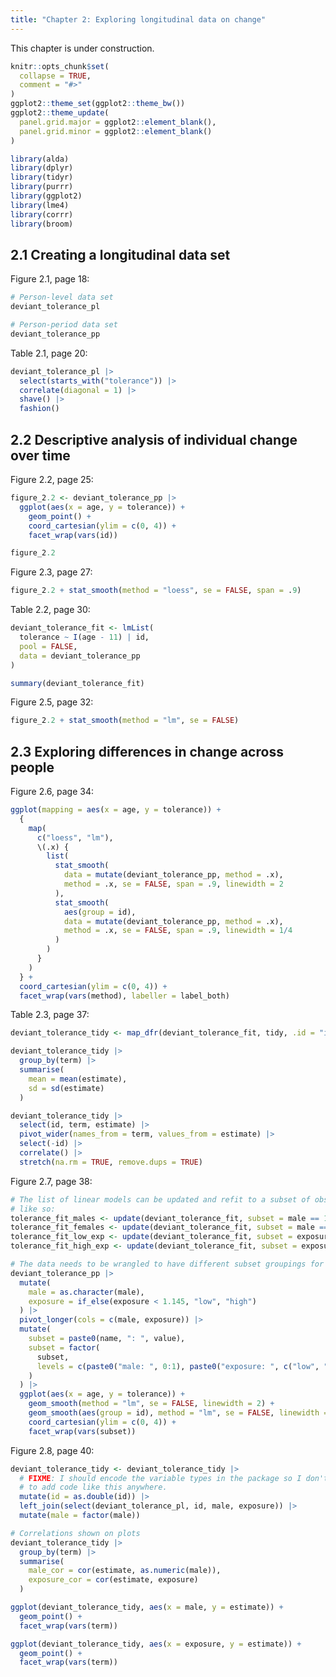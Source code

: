 ```yaml
---
title: "Chapter 2: Exploring longitudinal data on change"
---
```


::: {.alert .alert-warning}
This chapter is under construction.
:::

```r
knitr::opts_chunk$set(
  collapse = TRUE,
  comment = "#>"
)
ggplot2::theme_set(ggplot2::theme_bw())
ggplot2::theme_update(
  panel.grid.major = ggplot2::element_blank(),
  panel.grid.minor = ggplot2::element_blank()
)
```

```r
library(alda)
library(dplyr)
library(tidyr)
library(purrr)
library(ggplot2)
library(lme4)
library(corrr)
library(broom)
```

## 2.1 Creating a longitudinal data set

Figure 2.1, page 18:

```r
# Person-level data set
deviant_tolerance_pl

# Person-period data set
deviant_tolerance_pp
```

Table 2.1, page 20:

```r
deviant_tolerance_pl |>
  select(starts_with("tolerance")) |>
  correlate(diagonal = 1) |>
  shave() |>
  fashion()
```

## 2.2 Descriptive analysis of individual change over time

Figure 2.2, page 25:

```r
figure_2.2 <- deviant_tolerance_pp |>
  ggplot(aes(x = age, y = tolerance)) +
    geom_point() +
    coord_cartesian(ylim = c(0, 4)) +
    facet_wrap(vars(id))

figure_2.2
```

Figure 2.3, page 27:

```r
figure_2.2 + stat_smooth(method = "loess", se = FALSE, span = .9)
```

Table 2.2, page 30:

```r
deviant_tolerance_fit <- lmList(
  tolerance ~ I(age - 11) | id,
  pool = FALSE,
  data = deviant_tolerance_pp
)

summary(deviant_tolerance_fit)
```

Figure 2.5, page 32:

```r
figure_2.2 + stat_smooth(method = "lm", se = FALSE)
```

## 2.3 Exploring differences in change across people

Figure 2.6, page 34:

```r
ggplot(mapping = aes(x = age, y = tolerance)) +
  {
    map(
      c("loess", "lm"),
      \(.x) {
        list(
          stat_smooth(
            data = mutate(deviant_tolerance_pp, method = .x),
            method = .x, se = FALSE, span = .9, linewidth = 2
          ),
          stat_smooth(
            aes(group = id),
            data = mutate(deviant_tolerance_pp, method = .x),
            method = .x, se = FALSE, span = .9, linewidth = 1/4
          )
        )
      }
    )
  } +
  coord_cartesian(ylim = c(0, 4)) +
  facet_wrap(vars(method), labeller = label_both)
```

Table 2.3, page 37:

```r
deviant_tolerance_tidy <- map_dfr(deviant_tolerance_fit, tidy, .id = "id")

deviant_tolerance_tidy |>
  group_by(term) |>
  summarise(
    mean = mean(estimate),
    sd = sd(estimate)
  )

deviant_tolerance_tidy |>
  select(id, term, estimate) |>
  pivot_wider(names_from = term, values_from = estimate) |>
  select(-id) |>
  correlate() |>
  stretch(na.rm = TRUE, remove.dups = TRUE)
```

Figure 2.7, page 38:

```r
# The list of linear models can be updated and refit to a subset of observations
# like so:
tolerance_fit_males <- update(deviant_tolerance_fit, subset = male == 1)
tolerance_fit_females <- update(deviant_tolerance_fit, subset = male == 0)
tolerance_fit_low_exp <- update(deviant_tolerance_fit, subset = exposure < 1.145)
tolerance_fit_high_exp <- update(deviant_tolerance_fit, subset = exposure >= 1.145)

# The data needs to be wrangled to have different subset groupings for plotting:
deviant_tolerance_pp |>
  mutate(
    male = as.character(male),
    exposure = if_else(exposure < 1.145, "low", "high")
  ) |>
  pivot_longer(cols = c(male, exposure)) |>
  mutate(
    subset = paste0(name, ": ", value),
    subset = factor(
      subset,
      levels = c(paste0("male: ", 0:1), paste0("exposure: ", c("low", "high")))
    )
  ) |>
  ggplot(aes(x = age, y = tolerance)) +
    geom_smooth(method = "lm", se = FALSE, linewidth = 2) +
    geom_smooth(aes(group = id), method = "lm", se = FALSE, linewidth = .25) +
    coord_cartesian(ylim = c(0, 4)) +
    facet_wrap(vars(subset))
```

Figure 2.8, page 40:

```r
deviant_tolerance_tidy <- deviant_tolerance_tidy |>
  # FIXME: I should encode the variable types in the package so I don't need
  # to add code like this anywhere.
  mutate(id = as.double(id)) |>
  left_join(select(deviant_tolerance_pl, id, male, exposure)) |>
  mutate(male = factor(male))

# Correlations shown on plots
deviant_tolerance_tidy |>
  group_by(term) |>
  summarise(
    male_cor = cor(estimate, as.numeric(male)),
    exposure_cor = cor(estimate, exposure)
  )

ggplot(deviant_tolerance_tidy, aes(x = male, y = estimate)) +
  geom_point() +
  facet_wrap(vars(term))

ggplot(deviant_tolerance_tidy, aes(x = exposure, y = estimate)) +
  geom_point() +
  facet_wrap(vars(term))
```
